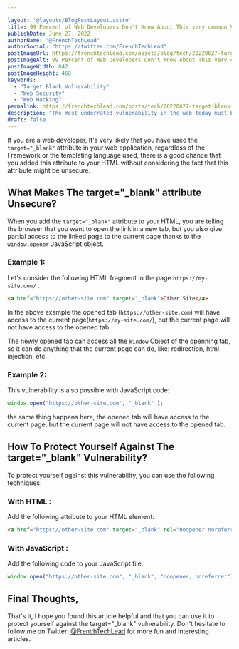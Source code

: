 ```yaml
---

layout: '@layouts/BlogPostLayout.astro'
title: 99 Percent of Web Developers Don't Know About This very common Vulnerability
publishDate: June 27, 2022
authorName: "@FrenchTechLead"
authorSocial: "https://twitter.com/FrenchTechLead"
postImageUrl: https://frenchtechlead.com/assets/blog/tech/20220627-target-blank-vulnerability/0.png
postImageAlt: 99 Percent of Web Developers Don't Know About This very common Vulnerability
postImageWidth: 842
postImageHeight: 468
keywords:
  - "Target Blank Vulnerability"
  - "Web Security"
  - "Web Hacking"
permalink: https://frenchtechlead.com/posts/tech/20220627-target-blank-vulnerability/
description: "The most underrated vulnerability in the web today must be the target _blank vulnerability, let's see how to exploit it in this article."
draft: false
---
```


If you are a web developer, It's very likely that you have used the `target="_blank"` attribute in your web application, regardless of the Framework or the templating language used, there is a good chance that you added this attribute to your HTML without considering the fact that this attribute might be unsecure.

<Separator />

## What Makes The target="_blank" attribute Unsecure?
When you add the `target="_blank"` attribute to your HTML, you are telling the browser that you want to open the link in a new tab, but you also give partial access to the linked page to the current page thanks to the `window.opener` JavaScript object.

<Separator />

### Example 1:
Let's consider the following HTML fragment in the page `https://my-site.com/` :

```html
<a href="https://other-site.com" target="_blank">Other Site</a>
``` 
In the above example the opened tab (`https://other-site.com`) will have access to the current page(`https://my-site.com/`), but the current page will not have access to the opened tab.


The newly opened tab can access all the `Window` Object of the openning tab, so it can do anything that the current page can do, like: redirection, html injection, etc.



### Example 2:
This vulnerability is also possible with JavaScript code:

```js
window.open("https://other-site.com", "_blank" );
```
the same thing happens here, the opened tab will have access to the current page, but the current page will not have access to the opened tab.



## How To Protect Yourself Against The target="_blank" Vulnerability?
To protect yourself against this vulnerability, you can use the following techniques:
### With HTML :
Add the following attribute to your HTML element:

```html
<a href="https://other-site.com" target="_blank" rel="noopener noreferrer">Other Site</a>
```
### With JavaScript :
Add the following code to your JavaScript file:

```js
window.open("https://other-site.com", "_blank", "noopener, noreferrer");
```



## Final Thoughts,

That's it, I hope you found this article helpful and that you can use it to protect yourself against the target="_blank" vulnerability.
Don't hesitate to follow me on Twitter: [@FrenchTechLead](https://twitter.com/FrenchTechLead) for more fun and interesting articles.